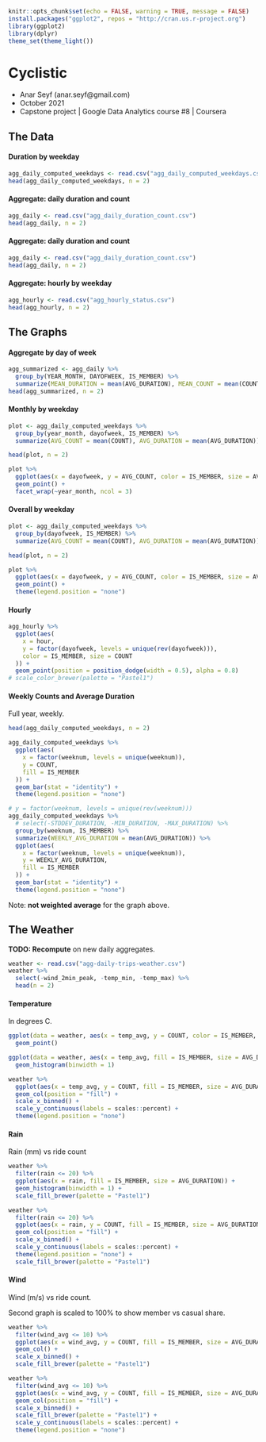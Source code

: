 ```r
knitr::opts_chunk$set(echo = FALSE, warning = TRUE, message = FALSE)
install.packages("ggplot2", repos = "http://cran.us.r-project.org")
library(ggplot2)
library(dplyr)
theme_set(theme_light())
```
# Cyclistic

- Anar Seyf (anar.seyf@gmail.com)
- October 2021
- Capstone project | Google Data Analytics course #8 | Coursera


## The Data

#### Duration by weekday

```r
agg_daily_computed_weekdays <- read.csv("agg_daily_computed_weekdays.csv")
head(agg_daily_computed_weekdays, n = 2)
```

#### Aggregate: daily duration and count
```r
agg_daily <- read.csv("agg_daily_duration_count.csv")
head(agg_daily, n = 2)
```

#### Aggregate: daily duration and count
```r
agg_daily <- read.csv("agg_daily_duration_count.csv")
head(agg_daily, n = 2)
```

#### Aggregate: hourly by weekday
```r
agg_hourly <- read.csv("agg_hourly_status.csv")
head(agg_hourly, n = 2)
```

## The Graphs

#### Aggregate by day of week

```r
agg_summarized <- agg_daily %>%
  group_by(YEAR_MONTH, DAYOFWEEK, IS_MEMBER) %>%
  summarize(MEAN_DURATION = mean(AVG_DURATION), MEAN_COUNT = mean(COUNT))
head(agg_summarized, n = 2)
```

#### Monthly by weekday

```r
plot <- agg_daily_computed_weekdays %>%
  group_by(year_month, dayofweek, IS_MEMBER) %>%
  summarize(AVG_COUNT = mean(COUNT), AVG_DURATION = mean(AVG_DURATION))

head(plot, n = 2)

plot %>%
  ggplot(aes(x = dayofweek, y = AVG_COUNT, color = IS_MEMBER, size = AVG_DURATION)) +
  geom_point() +
  facet_wrap(~year_month, ncol = 3)
```

#### Overall by weekday

```r
plot <- agg_daily_computed_weekdays %>%
  group_by(dayofweek, IS_MEMBER) %>%
  summarize(AVG_COUNT = mean(COUNT), AVG_DURATION = mean(AVG_DURATION))

head(plot, n = 2)

plot %>%
  ggplot(aes(x = dayofweek, y = AVG_COUNT, color = IS_MEMBER, size = AVG_DURATION)) +
  geom_point() +
  theme(legend.position = "none")
```

#### Hourly

```r
agg_hourly %>%
  ggplot(aes(
    x = hour,
    y = factor(dayofweek, levels = unique(rev(dayofweek))),
    color = IS_MEMBER, size = COUNT
  )) +
  geom_point(position = position_dodge(width = 0.5), alpha = 0.8)
# scale_color_brewer(palette = "Pastel1")
```

#### Weekly Counts and Average Duration

Full year, weekly.
```r
head(agg_daily_computed_weekdays, n = 2)

agg_daily_computed_weekdays %>%
  ggplot(aes(
    x = factor(weeknum, levels = unique(weeknum)),
    y = COUNT,
    fill = IS_MEMBER
  )) +
  geom_bar(stat = "identity") +
  theme(legend.position = "none")
```

```r
# y = factor(weeknum, levels = unique(rev(weeknum)))
agg_daily_computed_weekdays %>%
  # select(-STDDEV_DURATION, -MIN_DURATION, -MAX_DURATION) %>%
  group_by(weeknum, IS_MEMBER) %>%
  summarize(WEEKLY_AVG_DURATION = mean(AVG_DURATION)) %>%
  ggplot(aes(
    x = factor(weeknum, levels = unique(weeknum)),
    y = WEEKLY_AVG_DURATION,
    fill = IS_MEMBER
  )) +
  geom_bar(stat = "identity") +
  theme(legend.position = "none")
```

Note: **not weighted average** for the graph above.


## The Weather

**TODO: Recompute** on new daily aggregates.

```r
weather <- read.csv("agg-daily-trips-weather.csv")
weather %>%
  select(-wind_2min_peak, -temp_min, -temp_max) %>%
  head(n = 2)
```


#### Temperature

In degrees C.

```r

ggplot(data = weather, aes(x = temp_avg, y = COUNT, color = IS_MEMBER, size = AVG_DURATION)) +
  geom_point()
```
```r
ggplot(data = weather, aes(x = temp_avg, fill = IS_MEMBER, size = AVG_DURATION)) +
  geom_histogram(binwidth = 1)
```

```r
weather %>%
  ggplot(aes(x = temp_avg, y = COUNT, fill = IS_MEMBER, size = AVG_DURATION)) +
  geom_col(position = "fill") +
  scale_x_binned() +
  scale_y_continuous(labels = scales::percent) +
  theme(legend.position = "none")
```


#### Rain

Rain (mm) vs ride count

```r
weather %>%
  filter(rain <= 20) %>%
  ggplot(aes(x = rain, fill = IS_MEMBER, size = AVG_DURATION)) +
  geom_histogram(binwidth = 1) +
  scale_fill_brewer(palette = "Pastel1")
```
```r
weather %>%
  filter(rain <= 20) %>%
  ggplot(aes(x = rain, y = COUNT, fill = IS_MEMBER, size = AVG_DURATION)) +
  geom_col(position = "fill") +
  scale_x_binned() +
  scale_y_continuous(labels = scales::percent) +
  theme(legend.position = "none") +
  scale_fill_brewer(palette = "Pastel1")
```


#### Wind

Wind (m/s) vs ride count.

Second graph is scaled to 100% to show member vs casual share.

```r
weather %>%
  filter(wind_avg <= 10) %>%
  ggplot(aes(x = wind_avg, y = COUNT, fill = IS_MEMBER, size = AVG_DURATION)) +
  geom_col() +
  scale_x_binned() +
  scale_fill_brewer(palette = "Pastel1")
```
```r
weather %>%
  filter(wind_avg <= 10) %>%
  ggplot(aes(x = wind_avg, y = COUNT, fill = IS_MEMBER, size = AVG_DURATION)) +
  geom_col(position = "fill") +
  scale_x_binned() +
  scale_fill_brewer(palette = "Pastel1") +
  scale_y_continuous(labels = scales::percent) +
  theme(legend.position = "none")
```